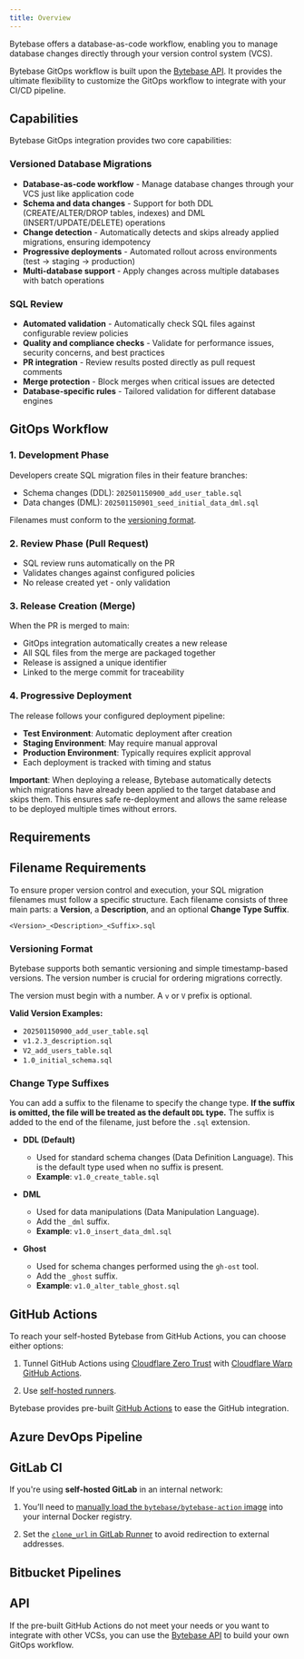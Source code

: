 ```yaml
---
title: Overview
---
```


Bytebase offers a database-as-code workflow, enabling you to manage database changes directly through your version control system (VCS).

Bytebase GitOps workflow is built upon the [Bytebase API](/integrations/api/overview). It provides the ultimate flexibility to customize the GitOps workflow to integrate with your CI/CD pipeline.

## Capabilities

Bytebase GitOps integration provides two core capabilities:

### Versioned Database Migrations

- **Database-as-code workflow** - Manage database changes through your VCS just like application code
- **Schema and data changes** - Support for both DDL (CREATE/ALTER/DROP tables, indexes) and DML (INSERT/UPDATE/DELETE) operations
- **Change detection** - Automatically detects and skips already applied migrations, ensuring idempotency
- **Progressive deployments** - Automated rollout across environments (test → staging → production)
- **Multi-database support** - Apply changes across multiple databases with batch operations

### SQL Review

- **Automated validation** - Automatically check SQL files against configurable review policies
- **Quality and compliance checks** - Validate for performance issues, security concerns, and best practices
- **PR integration** - Review results posted directly as pull request comments
- **Merge protection** - Block merges when critical issues are detected
- **Database-specific rules** - Tailored validation for different database engines

## GitOps Workflow

### 1. Development Phase

Developers create SQL migration files in their feature branches:

- Schema changes (DDL): `202501150900_add_user_table.sql`
- Data changes (DML): `202501150901_seed_initial_data_dml.sql`

<Note>Filenames must conform to the [versioning format](#requirements).</Note>

### 2. Review Phase (Pull Request)

- SQL review runs automatically on the PR
- Validates changes against configured policies
- No release created yet - only validation

### 3. Release Creation (Merge)

When the PR is merged to main:

- GitOps integration automatically creates a new release
- All SQL files from the merge are packaged together
- Release is assigned a unique identifier
- Linked to the merge commit for traceability

### 4. Progressive Deployment

The release follows your configured deployment pipeline:

- **Test Environment**: Automatic deployment after creation
- **Staging Environment**: May require manual approval
- **Production Environment**: Typically requires explicit approval
- Each deployment is tracked with timing and status

**Important**: When deploying a release, Bytebase automatically detects which migrations have already been applied to the target database and skips them. This ensures safe re-deployment and allows the same release to be deployed multiple times without errors.

## Requirements

## Filename Requirements

To ensure proper version control and execution, your SQL migration filenames must follow a specific structure. Each filename consists of three main parts: a **Version**, a **Description**, and an optional **Change Type Suffix**.

`<Version>_<Description>_<Suffix>.sql`

### Versioning Format

Bytebase supports both semantic versioning and simple timestamp-based versions. The version number is crucial for ordering migrations correctly.

The version must begin with a number. A `v` or `V` prefix is optional.

**Valid Version Examples:**

- `202501150900_add_user_table.sql`
- `v1.2.3_description.sql`
- `V2_add_users_table.sql`
- `1.0_initial_schema.sql`

### Change Type Suffixes

You can add a suffix to the filename to specify the change type. **If the suffix is omitted, the file will be treated as the default `DDL` type.** The suffix is added to the end of the filename, just before the `.sql` extension.

- **DDL (Default)**

  - Used for standard schema changes (Data Definition Language). This is the default type used when no suffix is present.
  - **Example**: `v1.0_create_table.sql`

- **DML**

  - Used for data manipulations (Data Manipulation Language).
  - Add the `_dml` suffix.
  - **Example**: `v1.0_insert_data_dml.sql`

- **Ghost**
  - Used for schema changes performed using the `gh-ost` tool.
  - Add the `_ghost` suffix.
  - **Example**: `v1.0_alter_table_ghost.sql`

## GitHub Actions

<Card
  title="Tutorial: Database GitOps with GitHub Actions"
  icon="graduation-cap"
  href="/tutorials/gitops-github-workflow/"
  horizontal
/>

<Note>

To reach your self-hosted Bytebase from GitHub Actions, you can choose either options:

1. Tunnel GitHub Actions using [Cloudflare Zero Trust](https://developers.cloudflare.com/cloudflare-one/connections/connect-networks/) with [Cloudflare Warp GitHub Actions](https://github.com/marketplace/actions/setup-cloudflare-warp).

1. Use [self-hosted runners](https://docs.github.com/en/actions/hosting-your-own-runners/managing-self-hosted-runners/about-self-hosted-runners).

</Note>

Bytebase provides pre-built [GitHub Actions](https://github.com/marketplace?query=bytebase&type=actions) to ease the GitHub integration.

## Azure DevOps Pipeline

<Card
  title="Tutorial: Database GitOps with Azure DevOps Pipeline"
  icon="graduation-cap"
  href="/tutorials/gitops-azure-devops-workflow/"
  horizontal
/>

## GitLab CI

<Card
  title="Tutorial: Database GitOps with GitLab CI"
  icon="graduation-cap"
  href="/tutorials/gitops-gitlab-workflow/"
  horizontal
/>

<Note>

If you're using **self-hosted GitLab** in an internal network:

1. You’ll need to [manually load the `bytebase/bytebase-action` image](/tutorials/gitops-gitlab-workflow#use-bytebase-action-in-an-offline-gitlab-runner) into your internal Docker registry.

1. Set the [`clone_url` in GitLab Runner](/tutorials/gitops-gitlab-workflow#resolve-gitlab-clone-redirect-in-internal-network) to avoid redirection to external addresses.

</Note>

## Bitbucket Pipelines

<Card
  title="Tutorial: Database GitOps with Bitbucket Pipelines"
  icon="graduation-cap"
  href="/tutorials/gitops-bitbucket-workflow/"
  horizontal
/>

## API

If the pre-built GitHub Actions do not meet your needs or you want to integrate with other VCSs, you can use the [Bytebase API](/integrations/api/overview) to build your own GitOps workflow.
